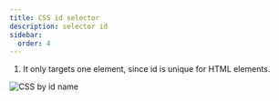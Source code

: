 ```yaml
---
title: CSS id selector
description: selector id
sidebar:
  order: 4
---
```


1. It only targets one element, since id is unique for HTML elements.

![CSS by id name](/htmlcssjavascript/cssid.png)

